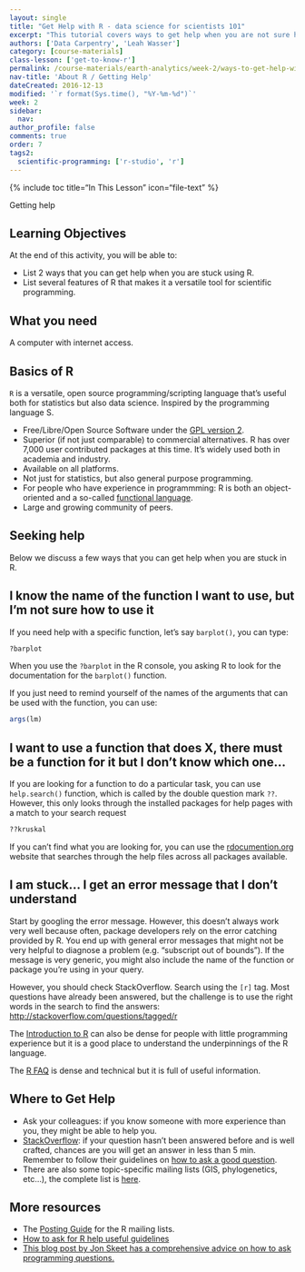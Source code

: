 ```yaml
---
layout: single
title: "Get Help with R - data science for scientists 101"
excerpt: "This tutorial covers ways to get help when you are not sure how to perform a task in R. "
authors: ['Data Carpentry', 'Leah Wasser']
category: [course-materials]
class-lesson: ['get-to-know-r']
permalink: /course-materials/earth-analytics/week-2/ways-to-get-help-with-R/
nav-title: 'About R / Getting Help'
dateCreated: 2016-12-13
modified: '`r format(Sys.time(), "%Y-%m-%d")`'
week: 2
sidebar:
  nav:
author_profile: false
comments: true
order: 7
tags2:
  scientific-programming: ['r-studio', 'r']
---
```


{% include toc title="In This Lesson" icon="file-text" %}

Getting help

<div class='notice--success' markdown="1">

## <i class="fa fa-graduation-cap" aria-hidden="true"></i> Learning Objectives
At the end of this activity, you will be able to:

* List 2 ways that you can get help when you are stuck using R.
* List several features of R that makes it a versatile tool for scientific programming.

## <i class="fa fa-check-square-o fa-2" aria-hidden="true"></i> What you need

A computer with internet access.

</div>

## Basics of R

`R` is a versatile, open source programming/scripting language that's useful both
for statistics but also data science. Inspired by the programming language S.

* Free/Libre/Open Source Software under the [GPL version 2](https://www.gnu.org/licenses/old-licenses/gpl-2.0.html).
* Superior (if not just comparable) to commercial alternatives. R has over 7,000
  user contributed packages at this time. It's widely used both in academia and
  industry.
* Available on all platforms.
* Not just for statistics, but also general purpose programming.
* For people who have experience in programmming: R is both an object-oriented
  and a so-called [functional language](http://adv-r.had.co.nz/Functional-programming.html).
* Large and growing community of peers.

## Seeking help

Below we discuss a few ways that you can get help when you are stuck in R.


## I know the name of the function I want to use, but I'm not sure how to use it

If you need help with a specific function, let's say `barplot()`, you can type:

```r
?barplot
```

When you use the `?barplot` in the R console, you asking R to look for the documentation
for the `barplot()` function.

If you just need to remind yourself of the names of the arguments that can be used
with the function, you can use:

```r
args(lm)
```

## I want to use a function that does X, there must be a function for it but I don't know which one...

If you are looking for a function to do a particular task, you can use
`help.search()` function, which is called by the double question mark `??`.
However, this only looks through the installed packages for help pages with a
match to your search request

```r
??kruskal
```

If you can't find what you are looking for, you can use the
[rdocumention.org](http://www.rdocumentation.org) website that searches through
the help files across all packages available.

## I am stuck... I get an error message that I don't understand

Start by googling the error message. However, this doesn't always work very well
because often, package developers rely on the error catching provided by R. You
end up with general error messages that might not be very helpful to diagnose a
problem (e.g. "subscript out of bounds"). If the message is very generic, you might
also include the name of the function or package you're using in your query.

However, you should check StackOverflow. Search using the `[r]` tag. Most
questions have already been answered, but the challenge is to use the right
words in the search to find the answers:
[http://stackoverflow.com/questions/tagged/r](http://stackoverflow.com/questions/tagged/r)

The [Introduction to R](http://cran.r-project.org/doc/manuals/R-intro.pdf) can
also be dense for people with little programming experience but it is a good
place to understand the underpinnings of the R language.

The [R FAQ](http://cran.r-project.org/doc/FAQ/R-FAQ.html) is dense and technical
but it is full of useful information.


<div class='notice--info' markdown="1">

# Where to Get Help

* Ask your colleagues: if you know someone with more experience than you,
  they might be able to help you.
* [StackOverflow](http://stackoverflow.com/questions/tagged/r): if your question
  hasn't been answered before and is well crafted, chances are you will get an
  answer in less than 5 min. Remember to follow their guidelines on [how to ask
  a good question](http://stackoverflow.com/help/how-to-ask).
* There are also some topic-specific mailing lists (GIS, phylogenetics, etc...),
  the complete list is [here](http://www.r-project.org/mail.html).

## More resources

* The [Posting Guide](http://www.r-project.org/posting-guide.html) for the R
  mailing lists.
* <a href="http://blog.revolutionanalytics.com/2014/01/how-to-ask-for-r-help.html" target="_blank" data-proofer-ignore=''>How to ask for R help useful guidelines</a>
* <a href="http://codeblog.jonskeet.uk/2010/08/29/writing-the-perfect-question/" target="_blank" data-proofer-ignore=''>
  This blog post by Jon Skeet has a comprehensive advice on how to ask programming questions.</a>
</div>
